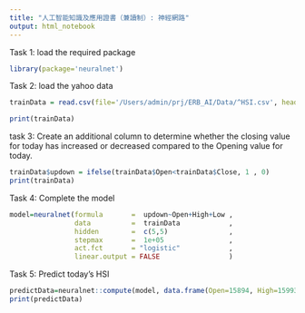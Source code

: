 ```yaml
---
title: "人工智能知識及應用證書（兼讀制）: 神經網路"
output: html_notebook
---
```




 

Task 1: load the required package
```r
library(package='neuralnet')
```


Task 2: load the yahoo data 
```r


trainData = read.csv(file='/Users/admin/prj/ERB_AI/Data/^HSI.csv', header=TRUE)

print(trainData)
```

task 3: Create an additional column to determine whether the closing value for today has increased or decreased compared to the Opening value for today.
```r


trainData$updown = ifelse(trainData$Open<trainData$Close, 1 , 0) 
print(trainData)
```



Task 4: Complete the model 
```r
model=neuralnet(formula       =  updown~Open+High+Low ,
                data          =  trainData            , 
                hidden        =  c(5,5)               ,
                stepmax       =  1e+05                , 
                act.fct       = "logistic"            ,
                linear.output = FALSE                 )
```




Task 5: Predict today's HSI
```r
predictData=neuralnet::compute(model, data.frame(Open=15894, High=15993.88, Low=15082.84))
print(predictData)
```




